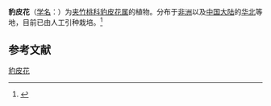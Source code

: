 {{Speciesbox
| genus = Orbea
| species = pulchella
|authority=([[Masson|Masson]]) [[L.C.Leach|L.C.Leach]]
|synonyms=*''Ceropegia pulchella'' (Masson) Bruyns
*''Podanthes pulchella'' (Masson) Haw.
*''Stapelia pulchella'' Masson
|synonyms_ref=<ref>{{Cite web|title=''Orbea pulchella'' (Masson) L.C.Leach|url=http://powo.science.kew.org/taxon/urn:lsid:ipni.org:names:99914-1|accessdate=2019-11-04|author=Royal Botanic Gardens, Kew|date=|format=|work=Plants of the World Online|publisher=Kew Science|language=|archive-date=2020-11-27|archive-url=https://web.archive.org/web/20201127052313/http://powo.science.kew.org/taxon/urn:lsid:ipni.org:names:99914-1|dead-url=no}}</ref>
}}

'''豹皮花'''（[[学名|学名]]：{{lang|la|''Orbea pulchella''}}）为[[夹竹桃科|夹竹桃科]][[豹皮花属|豹皮花属]]的植物。分布于[[非洲|非洲]]以及[[中国大陆|中国大陆]]的[[华北|华北]]等地，目前已由人工引种栽培。<ref>{{Cite web|title=豹皮花|url=http://frps.iplant.cn/frps/Stapelia%20pulchella|accessdate=2019-11-04|author=中国科学院《中国植物志》编委会|date=1977|format=|work=中国植物志|publisher=中国科学院植物研究所（系统与进化植物学国家重点实验室）数字植物项目组|language=}}</ref>

== 参考文献 ==
<references />
{{Taxonbar|from=Q15225704}}

[[Category:豹皮花属|豹皮花]]


{{植物小作品}}
